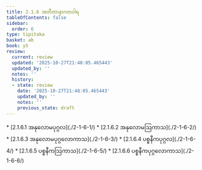```yaml
---
title: 2.1.6 အတီတာနာဂတဝါရ
tableOfContents: false
sidebar:
  order: 6
type: tipitaka
basket: ab
book: y5
review:
  current: review
  updated: '2025-10-27T21:48:05.465443'
  updated_by: ''
  notes: ''
  history:
  - state: review
    date: '2025-10-27T21:48:05.465443'
    updated_by: ''
    notes: ''
    previous_state: draft
---
```



<ReviewStatus review={frontmatter.review} showDetails={true} />

<HypothesisAnnotation frontmatter={frontmatter} />

<DynamicBreadcrumb />



<TableOfContents book="y5" section="2.1.6">
* [2.1.6.1 အနုလောမပုဂ္ဂလ](./2-1-6-1/)
* [2.1.6.2 အနုလောမဩကာသ](./2-1-6-2/)
* [2.1.6.3 အနုလောမပုဂ္ဂလောကာသ](./2-1-6-3/)
* [2.1.6.4 ပစ္စနီကပုဂ္ဂလ](./2-1-6-4/)
* [2.1.6.5 ပစ္စနီကဩကာသ](./2-1-6-5/)
* [2.1.6.6 ပစ္စနီကပုဂ္ဂလောကာသ](./2-1-6-6/)
</TableOfContents>